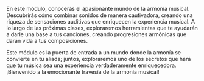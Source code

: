 En este módulo, conocerás el apasionante mundo de la armonía musical. Descubrirás cómo combinar sonidos de manera cautivadora, creando una riqueza de sensaciones auditivas que enriquecen la experiencia musical. A lo largo de las próximas clases, exploraremos herramientas que te ayudarán a darle una base a tus canciones, creando progresiones armónicas que darán vida a tus composiciones.

Este módulo es la puerta de entrada a un mundo donde la armonía se convierte en tu aliada; juntos, exploraremos uno de los secretos que hará que tu música sea una experiencia verdaderamente enriquecedora. ¡Bienvenido a la emocionante travesía de la armonía musical!
